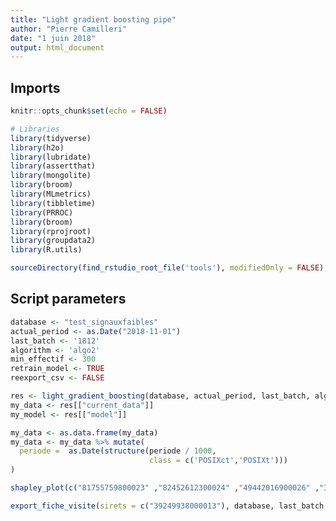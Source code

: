 ```yaml
---
title: "Light gradient boosting pipe"
author: "Pierre Camilleri"
date: "1 juin 2018"
output: html_document
---
```


## Imports
```r
knitr::opts_chunk$set(echo = FALSE)

# Libraries
library(tidyverse)
library(h2o)
library(lubridate)
library(assertthat)
library(mongolite)
library(broom)
library(MLmetrics)
library(tibbletime)
library(PRROC)
library(broom)
library(rprojroot)
library(groupdata2)
library(R.utils)

sourceDirectory(find_rstudio_root_file('tools'), modifiedOnly = FALSE)
```

## Script parameters
```r
database <- "test_signauxfaibles"
actual_period <- as.Date("2018-11-01")
last_batch <- '1812'
algorithm <- 'algo2'
min_effectif <- 300
retrain_model <- TRUE
reexport_csv <- FALSE
```

```r
res <- light_gradient_boosting(database, actual_period, last_batch, algorithm, min_effectif, retrain_model = retrain_model, reexport_csv = reexport_csv)
my_data <- res[["current_data"]]
my_model <- res[["model"]]
```

```r
my_data <- as.data.frame(my_data)
my_data <- my_data %>% mutate(
  periode =  as.Date(structure(periode / 1000, 
                               class = c('POSIXct','POSIXt')))
)
```

```r
shapley_plot(c("81755759800023" ,"82452612300024" ,"49442016900026" ,"34323685700045" ,"64282087200025" ,"87695038700020" ,"40256514700020" ,"35342749500018" ,"40207811700015" ,"83063258400017"), my_data, my_model, batch = last_batch)
```

```r
export_fiche_visite(sirets = c("39249938000013"), database, last_batch, with_urssaf = TRUE)
```
